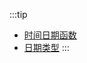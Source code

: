 
:::tip
- [时间日期函数](../../sql-reference/sql-functions/date-time-functions/date-time-functions.mdx)
- [日期类型](../../sql-reference/data-types/date-types/date-types.mdx)
:::

